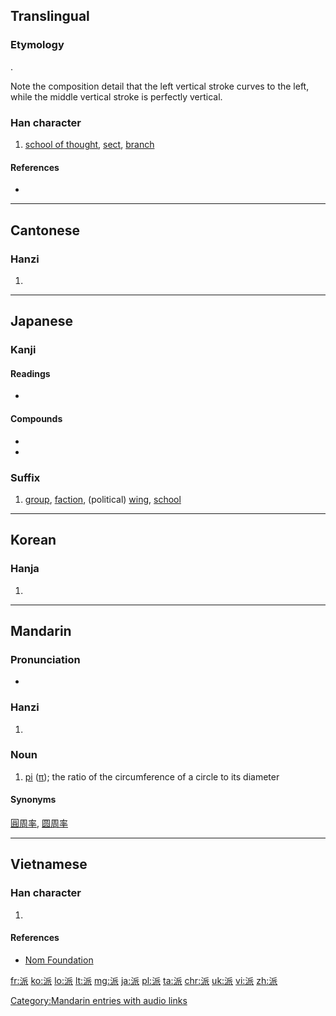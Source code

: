 ==Translingual==

===Etymology===
{{Han compound|水|𠂢|c1=s|c2=p|ls=psc}}.

Note the composition detail that the left vertical stroke curves to the left, while the middle vertical stroke is perfectly vertical.

===Han character===
{{Han char|rn=85|rad=水|as=06|sn=9|four=3213<sub>2</sub>|canj=水竹竹女 (EHHV)}}

# [[school of thought]], [[sect]], [[branch]]

====References====
* {{Han ref|kx=0623.010|dkj=17428|dj=1019.030|hdz=31611.060|uh=6D3E|ud=27966|bh=ACA3|bd=44195}}

----

==Cantonese==

===Hanzi===
{{yue-hanzi|jyut=[[paai1]], [[paai3]]|y=paai1, paai3}}

# {{defn|lang=yue|sort=水06}}

----

==Japanese==

===Kanji===
{{ja-kanji|grade=6|rs=水06}}

====Readings====
* {{ja-readings|on=[[は]] (ha)|kun=[[わかれる]] (wakareru)}}

====Compounds====
* {{term|宗派||religious [[sect]]|tr=しゅうは, shūha|sc=Jpan|lang=ja}}
* {{term|流派||school of thought|tr=[[りゅうは]], [[ryūha]]|lang=ja|sc=Jpan}}

===Suffix===
{{ja-pos|k|suffix|hira=は|rom=-ha}} 

# [[group]], [[faction]], (political) [[wing]], [[school]]

----

==Korean==

===Hanja===
{{ko-hanja|hangeul=파|eumhun=|rv=pa|mr=p'a|y=pha}}

# {{defn|lang=ko|sort=水06}}

----

==Mandarin==

===Pronunciation===
* {{audio|zh-pài.ogg|audio}}

===Hanzi===
{{cmn-hanzi|pin=[[bài]] ([[bai4]]), [[mài]] ([[mai4]]), [[pā]] ([[pa1]]), [[pài]] ([[pai4]])|wg=pai<sup>4</sup>, mai<sup>4</sup>, p'a<sup>1</sup>, p'ai<sup>4</sup>}}

# {{defn|lang=cmn|sort=水06}}

===Noun===
{{cmn-noun|ts|pin=pài|pint=pai4|rs=水6}}

# {{context|mathematics|lang=cmn}} [[pi]] ([[π]]); the ratio of the circumference of a circle to its diameter

====Synonyms====
[[圓周率]], [[圆周率]]

[[Category:Mandarin entries with audio links]]

----

==Vietnamese==

===Han character===
{{vi-hantu|[[phái]], [[pháy]], [[phai]], [[phới]], [[phe]], [[phơi]], [[vé]]|rs=水06}}

# {{defn|lang=vi|sort=水06}}

====References====
*[http://nomfoundation.org/common/nom_details.php?codepoint=6d3e Nom Foundation]

[[fr:派]]
[[ko:派]]
[[lo:派]]
[[lt:派]]
[[mg:派]]
[[ja:派]]
[[pl:派]]
[[ta:派]]
[[chr:派]]
[[uk:派]]
[[vi:派]]
[[zh:派]]